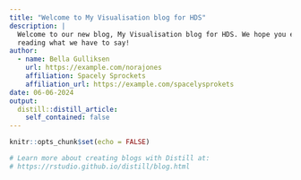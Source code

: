 ```yaml
---
title: "Welcome to My Visualisation blog for HDS"
description: |
  Welcome to our new blog, My Visualisation blog for HDS. We hope you enjoy 
  reading what we have to say!
author:
  - name: Bella Gulliksen 
    url: https://example.com/norajones
    affiliation: Spacely Sprockets
    affiliation_url: https://example.com/spacelysprokets
date: 06-06-2024
output:
  distill::distill_article:
    self_contained: false
---
```


```r
knitr::opts_chunk$set(echo = FALSE)

# Learn more about creating blogs with Distill at:
# https://rstudio.github.io/distill/blog.html

```



